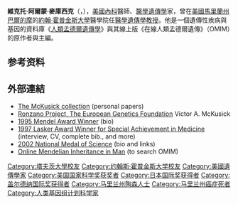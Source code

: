 '''維克托·阿爾蒙·麥庫西克'''（{{lang-en|'''Victor Almon McKusick'''}}，{{bd|1921年|10月21日|2008年|7月22日}}），[[美國|美國]][[內科|內科]]醫師、[[醫學遺傳學|醫學遺傳學]]家，曾在[[美國|美國]][[馬里蘭州|馬里蘭州]][[巴爾的摩|巴爾的摩]]的[[約翰·霍普金斯大學|約翰·霍普金斯大學]]醫學院任[[醫學遺傳學|醫學遺傳學]][[教授|教授]]。他是一個遺傳性疾病與基因的資料庫《[[人類孟德爾遺傳學|人類孟德爾遺傳學]]》與其線上版《在線人類孟德爾遺傳》（OMIM）的原作者與主編。

== 参考资料 ==
{{reflist}}

== 外部連結 ==
* [https://web.archive.org/web/20080225164424/http://medicalarchives.jhmi.edu/sgml/mckusick.html The McKusick collection] (personal papers)
* [https://web.archive.org/web/20070929023752/http://www.ronzano.org/index.php?l=it&p=mcks Ronzano Project, The European Genetics Foundation] Victor A. McKusick
* [http://astro4.ast.vill.edu/mendel/mckusick.htm 1995 Mendel Award Winner] {{Wayback|url=http://astro4.ast.vill.edu/mendel/mckusick.htm |date=20170421084855 }} (bio)
* [https://web.archive.org/web/20071026132737/http://www.laskerfoundation.org/awards/library/1997special.shtml 1997 Lasker Award Winner for Special Achievement in Medicine]  (interview, CV, complete bib., and more)
* [https://web.archive.org/web/20070930184841/http://www.hopkinsmedicine.org/press/2002/MAY/020509.htm 2002 National Medal of Science] (bio and links)
* [http://www.ncbi.nlm.nih.gov/entrez/query.fcgi?db=OMIM Online Mendelian Inheritance in Man]{{Wayback|url=http://www.ncbi.nlm.nih.gov/entrez/query.fcgi?db=OMIM |date=20070408122655 }} (to search OMIM)

{{美國科學家小作品}}
{{日本国际奖获得者}}
{{美国国家科学奖章|biological}}
{{加拿大盖尔德纳国际奖获得者}}

{{Authority control}}
{{DEFAULTSORT:McKusick}}
[[Category:塔夫茨大學校友|Category:塔夫茨大學校友]]
[[Category:约翰斯·霍普金斯大学校友|Category:约翰斯·霍普金斯大学校友]]
[[Category:美國遺傳學家|Category:美國遺傳學家]]
[[Category:美国国家科学奖获奖者|Category:美国国家科学奖获奖者]]
[[Category:日本国际奖获得者|Category:日本国际奖获得者]]
[[Category:盖尔德纳国际奖获得者|Category:盖尔德纳国际奖获得者]]
[[Category:马里兰州陶森人士|Category:马里兰州陶森人士]]
[[Category:马里兰州癌症死者|Category:马里兰州癌症死者]]
[[Category:人类基因组计划科学家|Category:人类基因组计划科学家]]